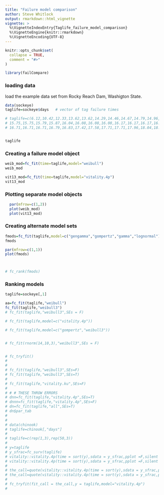```yaml
---
title: "Failure model comparison"
author: Steve Whitlock
output: rmarkdown::html_vignette
vignette: >
  %\VignetteIndexEntry{Taglife_failure_model_comparison}
  %\VignetteEngine{knitr::rmarkdown}
  %\VignetteEncoding{UTF-8}
---
```


```r
knitr::opts_chunk$set(
  collapse = TRUE,
  comment = "#>"
)
```

```r

library(failCompare)

```

### loading data

load the example data set from Rocky Reach Dam, Washigton State.

```r
data(sockeye)
taglife=sockeye$days   # vector of tag failure times

# taglife=c(6.12,10.42,12.33,13.62,13.62,14.29,14.46,14.67,14.79,14.96,15.04,15.12,15.21,15.33,15.42,15.50,15.50,15.62,15.67,
# 15.75,15.75,15.79,15.87,16.04,16.08,16.08,16.08,16.17,16.17,16.17,16.25,16.25,16.29,16.29,16.37,16.37,16.54,16.71,
# 16.71,16.71,16.71,16.79,16.83,17.42,17.58,17.71,17.71,17.96,18.04,18.50)


taglife

```

### Creating a failure model object

```r

weib_mod=fc_fit(time=taglife,model="weibull")
weib_mod

vit13_mod=fc_fit(time=taglife,model="vitality.4p")
vit13_mod

```
### Plotting separate model objects

```r

  par(mfrow=c(1,2))
  plot(weib_mod)
  plot(vit13_mod)
```

### Creating alternate model sets

```r

fmods=fc_fit(taglife,model=c("gengamma","gompertz","gamma","lognormal"))
fmods

par(mfrow=c(1,1))
plot(fmods)



# fc_rank(fmods)
```

### Ranking models
```r

taglife=sockeye[,1]

aa=fc_fit(taglife,"weibull")
fc_fit(taglife,"weibull3")
# fc_fit(taglife,"weibull3",SEs = F)

# fc_fit(taglife,model=c("vitality.4p"))

# fc_fit(taglife,model=c("gompertz","weibull3"))


# fc_fit(rnorm(14,10,3),"weibull3",SEs = F)


# fc_tryfit()
# 
# 
# fc_fit(taglife,"weibull3",SEs=F)
# fc_fit(taglife,"weibull3",SEs=T)
# 
# fc_fit(taglife,"vitality.ku",SEs=F)
# 
# # # THESE THROW ERRORS
# dnn=fc_fit(taglife,"vitality.4p",SEs=T)
# dnnn=fc_fit(taglife,"vitality.4p",SEs=F)
# dn=fc_fit(taglife,"all",SEs=T)
# dn$par_tab
# 
# 
# data(chinook)
# taglife=chinook[,"days"]
# 
# taglife=c(rep(1,3),rep(50,3))
# 
# y=taglife
# y_sfrac=fc_surv(taglife)
# vitality::vitality.4p(time = sort(y),sdata = y_sfrac,pplot =F,silent = T,se=T)
# vitality::vitality.4p(time = sort(y),sdata = y_sfrac,pplot =F,silent = T,se=F)
# 
# the_call=quote(vitality::vitality.4p(time = sort(y),sdata = y_sfrac,pplot =F,silent = T,se=T))
# the_call=quote(vitality::vitality.4p(time = sort(y),sdata = y_sfrac,pplot =F,silent = T,se=F))
# 
# fc_tryfit(fit_call = the_call,y = taglife,model="vitality.4p")
# 

```

